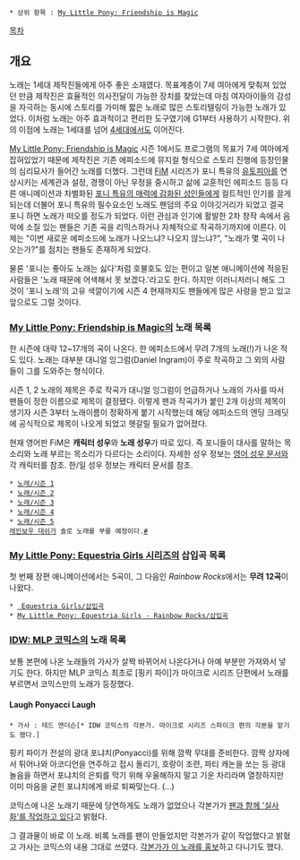  * 상위 항목 : [[My Little Pony: Friendship is Magic]]

{{{#!html
<div style="border: 3px solid Orange;padding:10px;margin-bottom:-40px"><b style="font-size:18px">주의. 이 문서의 하위 문서들은 동영상이 다수 포함되어 있습니다.</b><br/> 
하위 문서를 클릭 할 시, 접속이 원활하지 않을 수 있으니 참고하시기 바랍니다.
</div>}}}



[[목차]]
== 개요 ==
노래는 1세대 제작진들에게 아주 좋은 소재였다. 목표계층이 7세 여아에게 맞춰져 있었던 만큼 제작진은 효율적인 의사전달이 가능한 장치를 찾았는데 마침 여자아이들의 감성을 자극하는 동시에 스토리를 가미해 짧은 노래로 많은 스토리텔링이 가능한 노래가 있었다. 이처럼 노래는 아주 효과적이고 편리한 도구였기에 G1부터 사용하기 시작한다. 위의 이점에 노래는 1세대를 넘어 [[My Little Pony: Friendship is Magic|4세대]]에서도 이어진다.

[[My Little Pony: Friendship is Magic]] 시즌 1에서도 프로그램의 목표가 7세 여아에게 잡혀있었기 때문에 제작진은 기존 에피소드에 뮤지컬 형식으로 스토리 진행에 등장인물의 심리묘사가 들어간 노래를 더했다. 그런데 [[My Little Pony: Friendship is Magic|FiM]] 시리즈가 포니 특유의 [[유토피아]]를 연상시키는 세계관과 설정, 경쟁이 아닌 우정을 중시하고 삶에 교훈적인 에피소드 등등 다른 애니메이션과 차별화된 [[브로니|포니 특유의 매력에 감화된 성인들]]에게 컬트적인 인기를 끌게 되는데 더불어 포니 특유의 필수요소인 노래도 팬덤의 주요 이야깃거리가 되었고 결국 포니 하면 노래가 떠오를 정도가 되었다. 이런 관심과 인기에 활발한 2차 창작 속에서 음악에 소질 있는 팬들은 기존 곡을 리믹스하거나 자체적으로 작곡하기까지에 이른다. 이제는 "이번 새로운 에피소드에 노래가 나오느냐? 나오지 않느냐?", "노래가 몇 곡이 나오는가?"를 점치는 팬들도 존재하게 되었다.

물론 '포니는 좋아도 노래는 싫다'처럼 호불호도 있는 편이고 일본 애니메이션에 적응된 사람들은 '노래 때문에 어색해서 못 보겠다.'라고도 한다. 하지만 이러니저러니 해도 그것이 '포니 노래'의 고유 색깔이기에 시즌 4 현재까지도 팬들에게 많은 사랑을 받고 있고 앞으로도 그럴 것이다.

=== [[My Little Pony: Friendship is Magic]]의 노래 목록 ===
한 시즌에 대략 12~17개의 곡이 나온다. 한 에피소드에서 무려 7개의 노래(!)가 나온 적도 있다. 노래는 대부분 대니얼 잉그럼(Daniel Ingram)이 주로 작곡하고 그 외의 사람들이 그를 도와주는 형식이다.

시즌 1, 2 노래의 제목은 주로 작곡가 대니얼 잉그럼이 언급하거나 노래의 가사를 따서 팬들이 정한 이름으로 제목이 결정됐다. 이렇게 팬과 작곡가가 붙인 2개 이상의 제목이 생기자 시즌 3부터 노래이름이 정확하게 붙기 시작했는데 해당 에피소드의 엔딩 크레딧에 공식적으로 제목이 나오게 되었고 헷갈릴 필요가 없어졌다.

현재 영어판 FiM은 '''캐릭터 성우'''와 '''노래 성우'''가 따로 있다. 즉 포니들이 대사를 말하는 목소리와 노래 부르는 목소리가 다르다는 소리이다. 자세한 성우 정보는 [[My Little Pony: Friendship is Magic/영어 성우|영어 성우 문서]]와 각 캐릭터를 참조. 한/일 성우 정보는 캐릭터 문서를 참조.

 * [[/시즌 1|노래/시즌 1]]
 * [[/시즌 2|노래/시즌 2]]
 * [[/시즌 3|노래/시즌 3]]
 * [[/시즌 4|노래/시즌 4]]
 * [[/시즌 5|노래/시즌 5]]
 [[레인보우 대쉬]]가 솔로 노래를 부를 예정이다.[http://www.equestriadaily.com/2014/07/sdcc-2014-panel-summary-equestria-girls.html?m=1 #]

=== [[My Little Pony: Equestria Girls 시리즈]]의 삽입곡 목록 ===
첫 번째 장편 애니메이션에서는 5곡이, 그 다음인 ''Rainbow Rocks''에서는 '''무려 12곡'''이 나왔다.

 * [[My Little Pony: Equestria Girls/삽입곡|]]
 * [[My Little Pony: Equestria Girls - Rainbow Rocks/삽입곡]]

=== [[My Little Pony: Friendship is Magic(만화)|IDW: MLP 코믹스]]의 노래 목록 ===
보통 본편에 나온 노래들의 가사가 살짝 바뀌어서 나온다거나 아예 부분만 가져와서 넣기도 한다. 하지만 MLP 코믹스 최초로 [핑키 파이]가 마이크로 시리즈 단편에서 노래를 부르면서 코믹스만의 노래가 등장했다.

==== Laugh Ponyacci Laugh ====
 * 가사 : 테드 앤더슨[* IDW 코믹스의 각본가. 마이크로 시리즈 스파이크 편의 각본을 맡기도 했다.]

핑키 파이가 전설의 광대 포냐치(Ponyacci)를 위해 깜짝 무대를 준비한다. 깜짝 상자에서 튀어나와 아코디언을 연주하고 접시 돌리기, 호랑이 조련, 파티 캐논을 쏘는 등 광대 놀음을 하면서 포냐치의 은퇴를 막기 위해 우울해하지 말고 기운 차리라며 열창하지만 이미 마음을 굳힌 포냐치에게 바로 퇴짜맞는다. (...)

코믹스에 나온 노래기 때문에 당연하게도 노래가 없었으나 각본가가 [https://www.twitter.com/TedlyAnderson/status/339782622765006848?screen_name=TedlyAnderson 팬과 함께 '실사화'를 작업하고 있다]고 밝혔다.
{{{#!html
<iframe width="560" height="315" src="http://www.youtube.com/embed/u48Dz6shzBQ" frameborder="0" allowfullscreen></iframe>}}}

그 결과물이 바로 이 노래. 비록 노래를 팬이 만들었지만 각본가가 같이 작업했다고 밝혔고 가사는 코믹스의 내용 그대로 쓰였다. [https://www.twitter.com/TedlyAnderson/status/351136011339825152 각본가가 이 노래를 홍보]하고 다니기도 했다.
